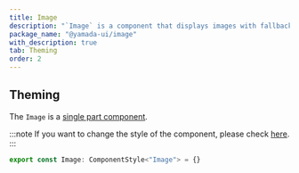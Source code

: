 ```yaml
---
title: Image
description: "`Image` is a component that displays images with fallback support."
package_name: "@yamada-ui/image"
with_description: true
tab: Theming
order: 2
---
```


## Theming

The `Image` is a [single part component](/styled-system/theming/component-styles#single-part-components).

:::note
If you want to change the style of the component, please check [here](/styled-system/theming/customize-theme#changing-the-style-of-components).
:::

```ts
export const Image: ComponentStyle<"Image"> = {}
```
